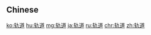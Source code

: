 {{also|軌道}}
==Chinese==
{{zh-see|軌道}}

[[ko:轨道]]
[[hu:轨道]]
[[mg:轨道]]
[[ja:轨道]]
[[ru:轨道]]
[[chr:轨道]]
[[zh:轨道]]
